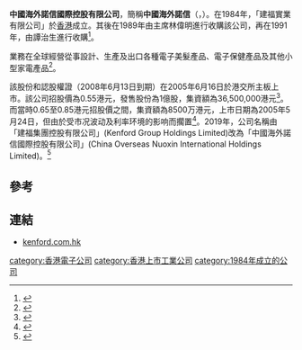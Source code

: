 '''中國海外諾信國際控股有限公司'''，簡稱'''中國海外諾信'''（'''{{Lang-en|China Overseas Nuoxin International Holdings Limited}}'''，{{hkex|0464}}）。在1984年，「建福實業有限公司」於[[香港|香港]]成立。其後在1989年由主席林偉明進行收購該公司，再在1991年，由譚治生進行收購<ref>{{Cite web |url=http://www.kenford.com.hk/zh/aboutus.php?infoid=37 |title=建福集團控股有限公司事紀 |access-date=2014-06-12 |archive-date=2017-03-13 |archive-url=https://web.archive.org/web/20170313031621/http://www.kenford.com.hk/zh/aboutus.php?infoid=37 }}</ref>。

業務在全球經營從事設計、生產及出口各種電子美髮產品、電子保健產品及其他小型家電產品<ref>{{Cite web |url=http://www.kenford.com.hk/zh/aboutus.php?infoid=36 |title=建福集團控股有限公司簡介 |access-date=2014-06-12 |archive-date=2017-03-13 |archive-url=https://web.archive.org/web/20170313031613/http://www.kenford.com.hk/zh/aboutus.php?infoid=36 }}</ref>。

該股份和認股權證（2008年6月13日到期）在2005年6月16日於港交所主板上市。該公司招股價為0.55港元，發售股份為1億股，集資額為36,500,000港元<ref>{{Cite web |url=http://www.kenford.com.hk/upload/financial/original/178506783871.pdf |title=建福集團控股有限公司招股資料 |access-date=2014-06-12 |archive-date=2016-03-04 |archive-url=https://web.archive.org/web/20160304223947/http://www.kenford.com.hk/upload/financial/original/178506783871.pdf }}</ref>。而當時0.65至0.85港元招股價之間，集資額為8500万港元，上市日期為2005年5月24日，但由於受市况波动及利率环境的影响而擱置<ref>{{Cite web |url=http://news1.jrj.com.cn/news/2005-05-31/000001226464.html |title=建福集团招股价降35%重提上市 |access-date=2014-06-12 |archive-date=2006-05-14 |archive-url=https://web.archive.org/web/20060514100823/http://news1.jrj.com.cn/news/2005-05-31/000001226464.html }}</ref>。2019年，公司名稱由「建福集團控股有限公司」(Kenford Group Holdings Limited)改為「中國海外諾信國際控股有限公司」(China Overseas Nuoxin International Holdings Limited)。<ref>{{cite news |title=建福集團(00464-HK)擬易名為中國海外諾信國際 |url=https://www.finet.hk/newscenter/news_content/5cb7a23abde0b35907f6b415 |work=[[財華社|財華社]] |date=2019-04-18 |archiveurl=https://web.archive.org/web/20210814181315/https://www.finet.hk/newscenter/news_content/5cb7a23abde0b35907f6b415 |archivedate=2021-08-15}}</ref>

==參考==
{{reflist}}

==連結==
*[http://www.kenford.com.hk/ kenford.com.hk] {{Wayback|url=http://www.kenford.com.hk/ |date=20191212131730 }}

[[category:香港電子公司|category:香港電子公司]]
[[category:香港上市工業公司|category:香港上市工業公司]]
[[category:1984年成立的公司|category:1984年成立的公司]]